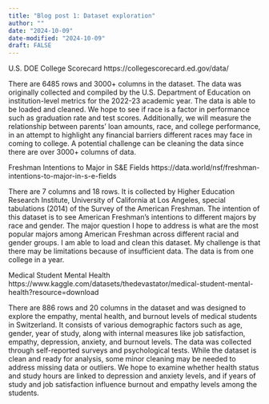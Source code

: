 ```yaml
---
title: "Blog post 1: Dataset exploration"
author: ""
date: "2024-10-09"
date-modified: "2024-10-09"
draft: FALSE
---
```

U.S. DOE College Scorecard https://collegescorecard.ed.gov/data/

There are 6485 rows and 3000+ columns in the dataset. The data was originally collected and compiled by the U.S. Department of Education on institution-level metrics for the 2022-23 academic year. The data is able to be loaded and cleaned. We hope to see if race is a factor in performance such as graduation rate and test scores. Additionally, we will measure the relationship between parents’ loan amounts, race, and college performance, in an attempt to highlight any financial barriers different races may face in coming to college. A potential challenge can be cleaning the data since there are over 3000+ columns of data.


Freshman Intentions to Major in S&E Fields
https://data.world/nsf/freshman-intentions-to-major-in-s-e-fields

There are 7 columns and 18 rows. It is collected by Higher Education Research Institute, University of California at Los Angeles, special tabulations (2014) of the Survey of the American Freshman. The intention of this dataset is to see American Freshman’s intentions to different majors by race and gender. The major question I hope to address is what are the most popular majors among American Freshman across different racial and gender groups. I am able to load and clean this dataset. My challenge is that there may be limitations because of insufficient data. The data is from one college in a year. 

Medical Student Mental Health
https://www.kaggle.com/datasets/thedevastator/medical-student-mental-health?resource=download 

There are 886 rows and 20 columns in the dataset and was designed to explore the empathy, mental health, and burnout levels of medical students in Switzerland. It consists of various demographic factors such as age, gender, year of study, along with internal measures like job satisfaction, empathy, depression, anxiety, and burnout levels. The data was collected through self-reported surveys and psychological tests. While the dataset is clean and ready for analysis, some minor cleaning may be needed to address missing data or outliers. We  hope to examine whether health status and study hours are linked to depression and anxiety levels, and if years of study and job satisfaction influence burnout and empathy levels among the students.

